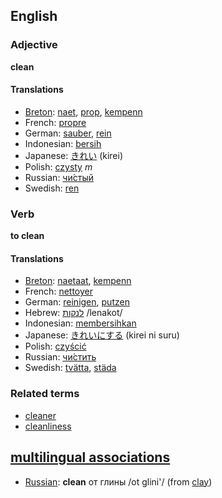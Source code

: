 ==English==

=== Adjective ===
'''clean'''

==== Translations ====
*[[Breton]]: [[naet]], [[prop]], [[kempenn]]
*French: [[propre]]
*German: [[sauber]], [[rein]]
*Indonesian: [[bersih]]
*Japanese: [[きれい]] (kirei)
*Polish: [[czysty]] ''m''
*Russian: [[чистый|чи́стый]]
*Swedish: [[ren]]

=== Verb ===
'''to clean'''

==== Translations ====
*[[Breton]]: [[naetaat]], [[kempenn]]
*French: [[nettoyer]]
*German: [[reinigen]], [[putzen]]
*Hebrew: [[:he:לנקות|לנקות]] /lenakot/
*Indonesian: [[bersih|membersihkan]]
*Japanese: [[きれい]]にする (kirei ni suru)
*Polish: [[czyścić]]
*Russian: [[:ru:чистить|чи́стить]]
*Swedish: [[tvätta]], [[städa]]

===Related terms===
*[[cleaner]]
*[[cleanliness]]

==[[multilingual associations]]== 
*[[Russian]]: '''clean''' от глины /ot glini'/ (from [[clay]])